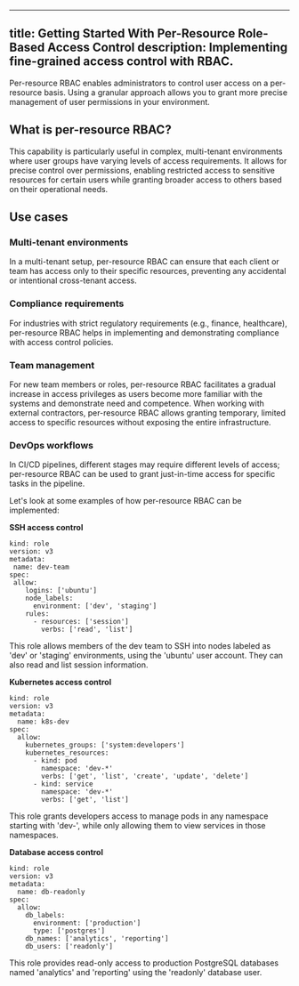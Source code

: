 
---
title: Getting Started With Per-Resource Role-Based Access Control
description: Implementing fine-grained access control with RBAC.
---

Per-resource RBAC enables administrators to control user access on a per-resource basis. Using a granular approach allows you to grant more precise management of user permissions in your environment.

## What is per-resource RBAC?

This capability is particularly useful in complex, multi-tenant environments where user groups have varying levels of access requirements. It allows for precise control over permissions, enabling restricted access to sensitive resources for certain users while granting broader access to others based on their operational needs.

## Use cases

### Multi-tenant environments

In a multi-tenant setup, per-resource RBAC can ensure that each client or team has access only to their specific resources, preventing any accidental or intentional cross-tenant access.

### Compliance requirements
For industries with strict regulatory requirements (e.g., finance, healthcare), per-resource RBAC helps in implementing and demonstrating compliance with access control policies.

### Team management
For new team members or roles, per-resource RBAC facilitates a gradual increase in access privileges as users become more familiar with the systems and demonstrate need and competence.
When working with external contractors, per-resource RBAC allows granting temporary, limited access to specific resources without exposing the entire infrastructure.

### DevOps workflows
In CI/CD pipelines, different stages may require different levels of access; per-resource RBAC can be used to grant just-in-time access for specific tasks in the pipeline.

Let's look at some examples of how per-resource RBAC can be implemented:

**SSH access control**

```code
kind: role
version: v3
metadata:
 name: dev-team
spec:
 allow:
    logins: ['ubuntu']
    node_labels:
      environment: ['dev', 'staging']
    rules:
      - resources: ['session']
        verbs: ['read', 'list']
```

This role allows members of the dev team to SSH into nodes labeled as 'dev' or 'staging' environments, using the 'ubuntu' user account. 
They can also read and list session information.

**Kubernetes access control**

```code
kind: role
version: v3
metadata:
  name: k8s-dev
spec:
  allow:
    kubernetes_groups: ['system:developers']
    kubernetes_resources:
      - kind: pod
        namespace: 'dev-*'
        verbs: ['get', 'list', 'create', 'update', 'delete']
      - kind: service
        namespace: 'dev-*'
        verbs: ['get', 'list']
```

This role grants developers access to manage pods in any namespace starting with 'dev-', while only allowing them to view services in those namespaces.

**Database access control**

```code
kind: role
version: v3
metadata:
  name: db-readonly
spec:
  allow:
    db_labels:
      environment: ['production']
      type: ['postgres']
    db_names: ['analytics', 'reporting']
    db_users: ['readonly']
```

This role provides read-only access to production PostgreSQL databases named 'analytics' and 'reporting' using the 'readonly' database user.


